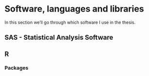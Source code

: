 # Software, languages and libraries
In this section we'll go through which software I use in the thesis.

## SAS - Statistical Analysis Software


## R

### Packages